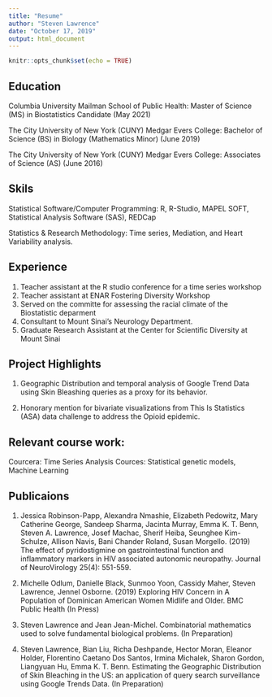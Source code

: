 ```yaml
---
title: "Resume"
author: "Steven Lawrence"
date: "October 17, 2019"
output: html_document
---
```


```r
knitr::opts_chunk$set(echo = TRUE)
```

## Education
Columbia University Mailman School of Public Health:
Master of Science (MS) in Biostatistics Candidate (May 2021)

The City University of New York (CUNY) Medgar Evers College:
Bachelor of Science (BS) in Biology (Mathematics Minor) (June 2019)

The City University of New York (CUNY) Medgar Evers College:
Associates of Science (AS) (June 2016)

## Skils

Statistical Software/Computer Programming: R, R-Studio, MAPEL SOFT, Statistical Analysis Software (SAS), REDCap

Statistics & Research Methodology: Time series, Mediation, and Heart Variability analysis. 

## Experience
1.  Teacher assistant at the R studio conference for a time series workshop 
2.  Teacher assistant at ENAR Fostering Diversity Workshop 
3.  Served on the committe for assessing the racial climate of the Biostatistic deparment
4.  Consultant to Mount Sinai's Neurology Department. 
5.  Graduate Research Assistant at the Center for Scientific Diversity at Mount Sinai

## Project Highlights

1. Geographic Distribution and temporal analysis of Google Trend Data using Skin Bleashing queries as a proxy for its behavior. 

2. Honorary mention for bivariate visualizations from This Is Statistics (ASA) data challenge to address the Opioid epidemic. 



## Relevant course work: 

Courcera: Time Series Analysis
Cources: Statistical genetic models, Machine Learning 

## Publicaions

1. Jessica Robinson-Papp, Alexandra Nmashie, Elizabeth Pedowitz, Mary Catherine George, Sandeep Sharma, Jacinta
Murray, Emma K. T. Benn, Steven A. Lawrence, Josef Machac, Sherif Heiba, Seunghee Kim-Schulze, Allison Navis,
Bani Chander Roland, Susan Morgello. (2019) The effect of pyridostigmine on gastrointestinal function and inflammatory
markers in HIV associated autonomic neuropathy. Journal of NeuroVirology 25(4): 551-559.

2. Michelle Odlum, Danielle Black, Sunmoo Yoon, Cassidy Maher, Steven Lawrence, Jennel Osborne. (2019) Exploring
HIV Concern in A Population of Dominican American Women Midlife and Older. BMC Public Health (In Press)

3. Steven Lawrence and Jean Jean-Michel. Combinatorial mathematics used to solve fundamental biological
problems. (In Preparation)

4. Steven Lawrence, Bian Liu, Richa Deshpande, Hector Moran, Eleanor Holder, Florentino Caetano Dos Santos, Irmina
Michalek, Sharon Gordon, Liangyuan Hu, Emma K. T. Benn. Estimating the Geographic Distribution of Skin Bleaching
in the US: an application of query search surveillance using Google Trends Data. (In Preparation)